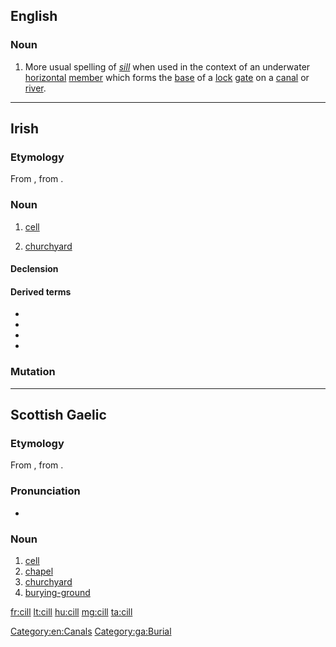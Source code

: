 ==English==

===Noun===
{{en-noun}}

# More usual spelling of ''[[sill]]'' when used in the context of an underwater [[horizontal]] [[member]] which forms the [[base]] of a  [[lock]] [[gate]] on a [[canal]] or [[river]].

[[Category:en:Canals]]

----

==Irish==

===Etymology===
From {{etyl|sga|ga}} {{term|cell|lang=sga}}, from {{etyl|la|ga}} {{term|cella|lang=la}}.

===Noun===
{{ga-noun|cille|cealla|g=f}}

# {{context|biology|lang=ga}} [[cell]]
# [[churchyard]]

====Declension====
{{ga-decl-f2|c|ill|ille|pl=ealla|genpl=eall}}

====Derived terms====
* {{l/ga|aoncheallach}}
* {{l/ga|cillín}}
* {{l|ga|eachtarcheallach|gloss=extracellular}}
* {{l/ga|fótaichill}}

===Mutation===
{{ga mut cons|c|ill}}

[[Category:ga:Burial]]

----

==Scottish Gaelic==

===Etymology===
From {{etyl|sga|gd}} {{term|cell|lang=sga}}, from {{etyl|la|gd}} {{term|cella|lang=la}}.

===Pronunciation===
* {{IPA|[kʲiːʎ]|lang=gd}}

===Noun===
{{gd-noun|g=f|gen=cille|pl=cilltean}}

# [[cell]]
# [[chapel]]
# [[churchyard]]
# [[burying-ground]]

[[fr:cill]]
[[lt:cill]]
[[hu:cill]]
[[mg:cill]]
[[ta:cill]]